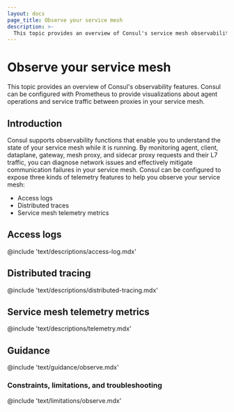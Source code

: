 ```yaml
---
layout: docs
page_title: Observe your service mesh
description: >-
  This topic provides an overview of Consul's service mesh observability features, including L7 telemetry visualizations, access logs, and distributed tracing.
---
```


# Observe your service mesh

This topic provides an overview of Consul's observability features. Consul can be configured with Prometheus to provide visualizations about agent operations and service traffic between proxies in your service mesh.

## Introduction

Consul supports observability functions that enable you to understand the state of your service mesh while it is running. By monitoring agent, client, dataplane, gateway, mesh proxy, and sidecar proxy requests and their L7 traffic, you can diagnose network issues and effectively mitigate communication failures in your service mesh. Consul can be configured to expose three kinds of telemetry features to help you observe your service mesh:

- Access logs
- Distributed traces
- Service mesh telemetry metrics

## Access logs

@include 'text/descriptions/access-log.mdx'

## Distributed tracing

@include 'text/descriptions/distributed-tracing.mdx'

## Service mesh telemetry metrics

@include 'text/descriptions/telemetry.mdx'

## Guidance

@include 'text/guidance/observe.mdx'

### Constraints, limitations, and troubleshooting

@include 'text/limitations/observe.mdx'